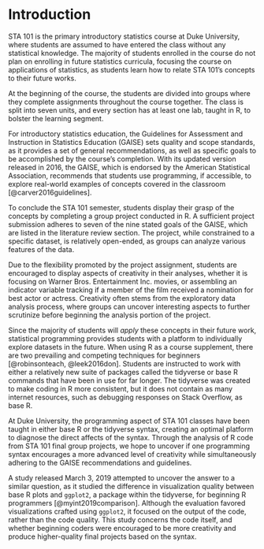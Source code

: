 # Introduction

STA 101 is the primary introductory statistics course at Duke University, 
where students are assumed to have entered the class without any statistical 
knowledge. The majority of students enrolled in the course do not plan on 
enrolling in future statistics curricula, focusing the course on applications of
statistics, as students learn how to relate STA 101's concepts to their future 
works.

At the beginning of the course, the students are divided into groups where they 
complete assignments throughout the course together. The class is split into seven
units, and every section has at least one lab, taught in R, to bolster the 
learning segment. 

For introductory statistics education, the Guidelines for Assessment and Instruction
in Statistics Education (GAISE) sets quality and scope standards, as it provides
a set of general recommendations, as well as specific goals to be accomplished by 
the course's completion. With its updated version released in 2016, the GAISE, 
which is endorsed by the American Statistical Association, recommends that 
students use programming, if accessible, to explore real-world examples of concepts
covered in the classroom [@carver2016guidelines].

To conclude the STA 101 semester, students display their grasp of the concepts by
completing a group project conducted in R. A sufficient project submission adheres
to seven of the nine stated goals of the GAISE, which are listed in the literature
review section. The project, while constrained to a specific dataset, is relatively 
open-ended, as groups can analyze various features of the data.

Due to the flexibility promoted by the project assignment, students are encouraged to 
display aspects of creativity in their analyses, whether it is focusing on Warner
Bros. Entertainment Inc. movies, or assembling an indicator variable tracking if a member
of the film received a nomination for best actor or actress. Creativity often stems 
from the exploratory data analysis process, where groups can uncover interesting
aspects to further scrutinize before beginning the analysis portion of the project.

Since the majority of students will *apply* these concepts in their future work,
statistical programming provides students with a platform to individually explore
datasets in the future. When using R as a course supplement, there are two 
prevailing and competing techniques for beginners [@robinsonteach, @leek2016don].
Students are instructed to work with either a relatively new suite of packages 
called the tidyverse or base R commands that have been in use for far longer. 
The tidyverse was created to make coding in R more consistent, but it does not 
contain as many internet resources, such as debugging responses on Stack Overflow,
as base R. 

At Duke University, the programming aspect of STA 101 classes have been taught in
either base R or the tidyverse syntax, creating an optimal platform to diagnose
the direct affects of the syntax. Through the analysis of R code from STA 101 
final group projects, we hope to uncover if one programming syntax encourages 
a more advanced level of creativity while simultaneously adhering to the GAISE
recommendations and guidelines.

A study released March 3, 2019 attempted to uncover the answer to a similar question,
as it studied the difference in visualization quality between base R plots and 
`ggplot2`, a package within the tidyverse, for beginning R programmers [@myint2019comparison].
Although the evaluation favored visualizations crafted using `ggplot2`, it focused
on the output of the code, rather than the code quality. This study concerns the code
itself, and whether beginning coders were encouraged to be more creativity and
produce higher-quality final projects based on the syntax.